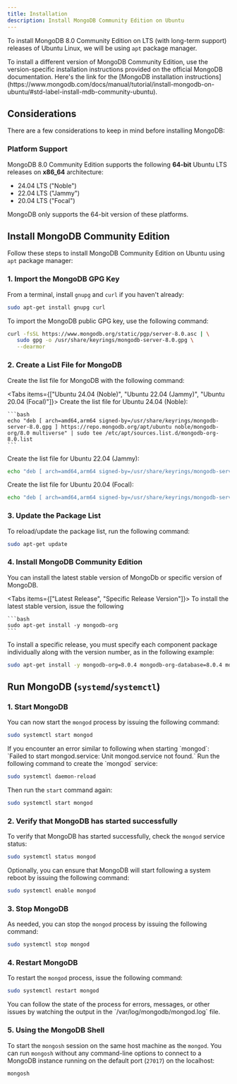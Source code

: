 ```yaml
---
title: Installation
description: Install MongoDB Community Edition on Ubuntu
---
```


To install MongoDB 8.0 Community Edition on LTS (with long-term support) releases of Ubuntu Linux, we will be using `apt` package manager.

<Callout title="Version Specific" type="info">
To install a different version of MongoDB Community Edition, use the version-specific installation instructions provided on the official MongoDB documentation. Here's the link for the [MongoDB installation instructions](https://www.mongodb.com/docs/manual/tutorial/install-mongodb-on-ubuntu/#std-label-install-mdb-community-ubuntu).
</Callout>

## Considerations

There are a few considerations to keep in mind before installing MongoDB:

### Platform Support

MongoDB 8.0 Community Edition supports the following **64-bit** Ubuntu LTS releases on **x86_64** architecture:

- 24.04 LTS ("Noble")
- 22.04 LTS ("Jammy")
- 20.04 LTS ("Focal")

MongoDB only supports the 64-bit version of these platforms.

## Install MongoDB Community Edition

Follow these steps to install MongoDB Community Edition on Ubuntu using `apt` package manager:

### 1. Import the MongoDB GPG Key

From a terminal, install `gnupg` and `curl` if you haven't already:

```bash
sudo apt-get install gnupg curl
```

To import the MongoDB public GPG key, use the following command:

```bash
curl -fsSL https://www.mongodb.org/static/pgp/server-8.0.asc | \
   sudo gpg -o /usr/share/keyrings/mongodb-server-8.0.gpg \
   --dearmor
```

### 2. Create a List File for MongoDB

Create the list file for MongoDB with the following command:

<Tabs items={["Ubuntu 24.04 (Noble)", "Ubuntu 22.04 (Jammy)", "Ubuntu 20.04 (Focal)"]}>
  <Tab value="Ubuntu 24.04 (Noble)">
    Create the list file for Ubuntu 24.04 (Noble):

    ```bash
    echo "deb [ arch=amd64,arm64 signed-by=/usr/share/keyrings/mongodb-server-8.0.gpg ] https://repo.mongodb.org/apt/ubuntu noble/mongodb-org/8.0 multiverse" | sudo tee /etc/apt/sources.list.d/mongodb-org-8.0.list
    ```
  </Tab>
  <Tab value="Ubuntu 22.04 (Jammy)">
  Create the list file for Ubuntu 22.04 (Jammy):
  
  ```bash
  echo "deb [ arch=amd64,arm64 signed-by=/usr/share/keyrings/mongodb-server-8.0.gpg ] https://repo.mongodb.org/apt/ubuntu jammy/mongodb-org/8.0 multiverse" | sudo tee /etc/apt/sources.list.d/mongodb-org-8.0.list
  ```
  </Tab>
  <Tab value="Ubuntu 20.04 (Focal)">
  Create the list file for Ubuntu 20.04 (Focal):
  
  ```bash
  echo "deb [ arch=amd64,arm64 signed-by=/usr/share/keyrings/mongodb-server-8.0.gpg ] https://repo.mongodb.org/apt/ubuntu focal/mongodb-org/8.0 multiverse" | sudo tee /etc/apt/sources.list.d/mongodb-org-8.0.list
  ```
  </Tab>
</Tabs>

### 3. Update the Package List

To reload/update the package list, run the following command:

```bash
sudo apt-get update
```

### 4. Install MongoDB Community Edition

You can install the latest stable version of MongoDb or specific version of MongoDB.

<Tabs items={["Latest Release", "Specific Release Version"]}>
  <Tab value="Latest Release">
    To install the latest stable version, issue the following

    ```bash
    sudo apt-get install -y mongodb-org
    ```
  </Tab>
  <Tab value="Specific Release Version">
  To install a specific release, you must specify each component package individually along with the version number, as in the following example:

  ```bash
  sudo apt-get install -y mongodb-org=8.0.4 mongodb-org-database=8.0.4 mongodb-org-server=8.0.4 mongodb-mongosh mongodb-org-mongos=8.0.4 mongodb-org-tools=8.0.4
  ```
  </Tab>
</Tabs>

## Run MongoDB (`systemd`/`systemctl`)

### 1. Start MongoDB

You can now start the `mongod` process by issuing the following command:

```bash
sudo systemctl start mongod
```

<Callout title="Error" type="error">
If you encounter an error similar to following when starting `mongod`: `Failed to start mongod.service: Unit mongod.service not found.` Run the following command to create the `mongod` service:

```bash
sudo systemctl daemon-reload
```
Then run the `start` command again:

```bash
sudo systemctl start mongod
```
</Callout>

### 2. Verify that MongoDB has started successfully

To verify that MongoDB has started successfully, check the `mongod` service status:

```bash
sudo systemctl status mongod
```

Optionally, you can ensure that MongoDB will start following a system reboot by issuing the following command:

```bash
sudo systemctl enable mongod
```

### 3. Stop MongoDB

As needed, you can stop the `mongod` process by issuing the following command:

```bash
sudo systemctl stop mongod
```

### 4. Restart MongoDB

To restart the `mongod` process, issue the following command:

```bash
sudo systemctl restart mongod
```

<Callout title="Note" type="info">
You can follow the state of the process for errors, messages, or other issues by watching the output in the `/var/log/mongodb/mongod.log` file.
</Callout>

### 5. Using the MongoDB Shell

To start the `mongosh` session on the same host machine as the `mongod`. You can run `mongosh` without any command-line options to connect to a MongoDB instance running on the default port (`27017`) on the localhost:

```bash
mongosh
```